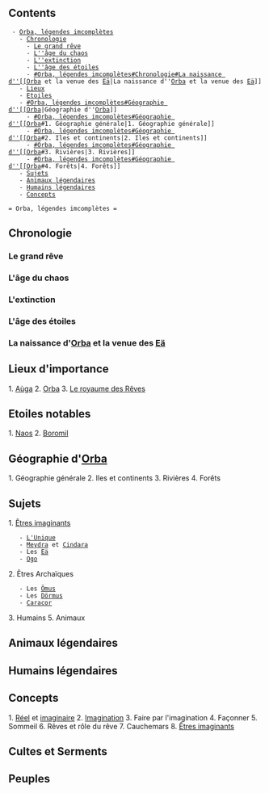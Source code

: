 == Contents ==
  - [[#Orba, légendes imcomplètes|Orba, légendes imcomplètes]]
    - [[#Orba, légendes imcomplètes#Chronologie|Chronologie]]
      - [[#Orba, légendes imcomplètes#Chronologie#Le grand rêve|Le grand rêve]]
      - [[#Orba, légendes imcomplètes#Chronologie#L''âge du chaos|L''âge du chaos]]
      - [[#Orba, légendes imcomplètes#Chronologie#L''extinction|L''extinction]]
      - [[#Orba, légendes imcomplètes#Chronologie#L''âge des étoiles|L''âge des étoiles]]
      - [[#Orba, légendes imcomplètes#Chronologie#La naissance d''[[Orba]] et la venue des [[Eä]]|La naissance d''[[Orba]] et la venue des [[Eä]]]]
    - [[#Orba, légendes imcomplètes#Lieux|Lieux]]
    - [[#Orba, légendes imcomplètes#Etoiles|Etoiles]]
    - [[#Orba, légendes imcomplètes#Géographie d''[[Orba]]|Géographie d''[[Orba]]]]
      - [[#Orba, légendes imcomplètes#Géographie d''[[Orba]]#1. Géographie générale|1. Géographie générale]]
      - [[#Orba, légendes imcomplètes#Géographie d''[[Orba]]#2. Iles et continents|2. Iles et continents]]
      - [[#Orba, légendes imcomplètes#Géographie d''[[Orba]]#3. Rivières|3. Rivières]]
      - [[#Orba, légendes imcomplètes#Géographie d''[[Orba]]#4. Forêts|4. Forêts]]
    - [[#Orba, légendes imcomplètes#Sujets|Sujets]]
    - [[#Orba, légendes imcomplètes#Animaux légendaires|Animaux légendaires]]
    - [[#Orba, légendes imcomplètes#Humains légendaires|Humains légendaires]]
    - [[#Orba, légendes imcomplètes#Concepts|Concepts]]

 = Orba, légendes imcomplètes =

== Chronologie ==
=== Le grand rêve  ===
=== L'âge du chaos  ===
=== L'extinction  ===
=== L'âge des étoiles  ===
=== La naissance d'[[Orba]] et la venue des [[Eä]]  ===

== Lieux d'importance ==
1. [[Aùga]]
2. [[Orba]]
3. [[Le royaume des Rêves]]

== Etoiles notables == 
1. [[Naos]]
2. [[Boromil]]

== Géographie d'[[Orba]] ==
1. Géographie générale
2. Iles et continents
3. Rivières
4. Forêts

== Sujets ==
1. [[Êtres imaginants]]
    - [[L'Unique]] 
    - [[Meydra]] et [[Cindara]] 
    - Les [[Eä]]
    - [[Ogo]] 
2. Êtres Archaïques
    - Les [[Ömus]] 
    - Les [[Dörmus]] 
    - [[Caracor]]
3. Humains
5. Animaux

== Animaux légendaires ==

== Humains légendaires ==

== Concepts ==
1. [[Réel]] et [[imaginaire]]
2. [[Imagination]]
3. Faire par l'imagination
4. Façonner
5. Sommeil
6. Rêves et rôle du rêve
7. Cauchemars
8. [[Êtres imaginants]]

== Cultes et Serments==

== Peuples ==

